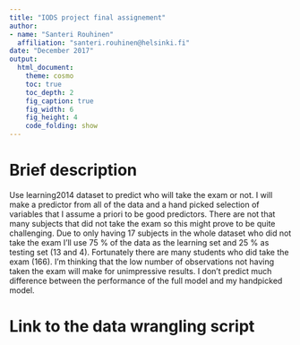 ```yaml
---
title: "IODS project final assignement"
author: 
- name: "Santeri Rouhinen"
  affiliation: "santeri.rouhinen@helsinki.fi"
date: "December 2017"
output:
  html_document:
    theme: cosmo
    toc: true
    toc_depth: 2
    fig_caption: true
    fig_width: 6
    fig_height: 4
    code_folding: show
---
```


# Brief description

Use learning2014 dataset to predict who will take the exam or not. I will make a predictor from all of the data and a hand picked selection of variables that I assume a priori to be good predictors. There are not that many subjects that did not take the exam so this might prove to be quite challenging. Due to only having 17 subjects in the whole dataset who did not take the exam I'll use 75 % of the data as the learning set and 25 % as testing set (13 and 4). Fortunately there are many students who did take the exam (166). I'm thinking that the low number of observations not having taken the exam will make for unimpressive results. I don't predict much difference between the performance of the full model and my handpicked model.

# Link to the data wrangling script
